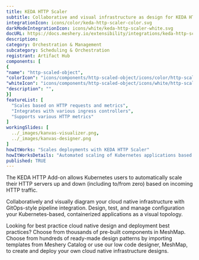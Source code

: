 ```yaml
---
title: KEDA HTTP Scaler
subtitle: Collaborative and visual infrastructure as design for KEDA HTTP Scaler
integrationIcon: icons/color/keda-http-scaler-color.svg
darkModeIntegrationIcon: icons/white/keda-http-scaler-white.svg
docURL: https://docs.meshery.io/extensibility/integrations/keda-http-scaler
description: 
category: Orchestration & Management
subcategory: Scheduling & Orchestration
registrant: Artifact Hub
components: [
{
"name": "http-scaled-object",
"colorIcon": "icons/components/http-scaled-object/icons/color/http-scaled-object-color.svg",
"whiteIcon": "icons/components/http-scaled-object/icons/white/http-scaled-object-white.svg",
"description": "",
}]
featureList: [
  "Scales based on HTTP requests and metrics",
  "Integrates with various ingress controllers",
  "Supports various HTTP metrics"
]
workingSlides: [
  ../_images/kanvas-visualizer.png,
  ../_images/kanvas-designer.png
]
howItWorks: "Scales deployments with KEDA HTTP Scaler"
howItWorksDetails: "Automated scaling of Kubernetes applications based on HTTP traffic"
published: TRUE
---
```

<p>
The KEDA HTTP Add-on allows Kubernetes users to automatically scale their HTTP servers up and down (including to/from zero) based on incoming HTTP traffic.
</p>
<p>
    Collaboratively and visually diagram your cloud native infrastructure with GitOps-style pipeline integration. Design, test, and manage configuration your Kubernetes-based, containerized applications as a visual topology.
</p>
<p>
    Looking for best practice cloud native design and deployment best practices? Choose from thousands of pre-built components in MeshMap. Choose from hundreds of ready-made design patterns by importing templates from Meshery Catalog or use our low code designer, MeshMap, to create and deploy your own cloud native infrastructure designs.
</p>
